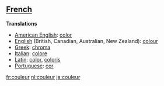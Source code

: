 ==[[French]]==

'''Translations'''

*[[American English]]: [[color]]
*[[English]] (British, Canadian, Australian, New Zealand): [[colour]]
*[[Greek]]: [[chroma]]
*[[Italian]]: [[colore]]
*[[Latin]]: [[color]], [[coloris]]
*[[Portuguese]]: [[cor]]

[[fr:couleur]]
[[nl:couleur]]
[[ja:couleur]]